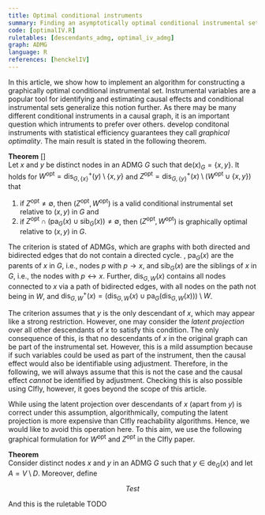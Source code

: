 ```yaml
---
title: Optimal conditional instruments
summary: Finding an asymptotically optimal conditional instrumental set.
code: [optimalIV.R]
ruletables: [descendants_admg, optimal_iv_admg]
graph: ADMG
language: R
references: [henckelIV]
---
```



In this article, we show how to implement an algorithm for constructing a graphically optimal conditional instrumental set. Instrumental variables are a popular tool for identifying and estimating causal effects and conditional instrumental sets generalize this notion further. As there may be many different conditional instruments in a causal graph, it is an important question which intruments to prefer over others. <Reference id="henckelIV" format="author(year)"/> develop conditonal instruments with statistical efficiency guarantees they call *graphical optimality*. The main result is stated in the following theorem. 

**Theorem** [<Reference id="henckelIV" format="author(year)"/>]    
Let $x$ and $y$ be distinct nodes in an ADMG $G$ such that $\text{de}(x)_G = \{x, y\}$. It holds for $W^{\text{opt}} = \text{dis}^+_{G, \{x\}}(y) \setminus \{x, y\}$ and $Z^{\text{opt}} = \text{dis}^+_{G, \{y\}}(x) \setminus (W^{\text{opt}} \cup \{x, y\})$ that
1. if $Z^\text{opt} \neq \emptyset$, then $(Z^\text{opt}, W^\text{opt})$ is a valid conditional instrumental set relative to $(x, y)$ in $G$ and
2. if $Z^\text{opt} \cap (\text{pa}_G(x) \cup \text{sib}_G(x)) \neq \emptyset$, then $(Z^\text{opt}, W^\text{opt})$ is graphically optimal relative to $(x, y)$ in $G$. 

The criterion is stated of ADMGs, which are graphs with both directed and bidirected edges that do not contain a directed cycle. , $\text{pa}_G(x)$ are the parents of $x$ in $G$, i.e., nodes $p$ with $p \rightarrow x$, and $\text{sib}_G(x)$ are the siblings of $x$ in $G$, i.e., the nodes with $p \leftrightarrow x$. Further, $\text{dis}_{G, W}(x)$ contains all nodes connected to $x$ via a path of bidirected edges, with all nodes on the path not being in $W$, and $\text{dis}_{G, W}^+(x) = (\text{dis}_{G, W}(x) \cup \text{pa}_G(\text{dis}_{G, W}(x))) \setminus W$. 

The criterion assumes that $y$ is the only descendant of $x$, which may appear like a strong restriction. However, one may consider the *latent projection* over all other descendants of $x$ to satisfy this condition. The only consequence of this, is that no descendants of $x$ in the original graph can be part of the instrumental set. However, this is a mild assumption because if such variables could be used as part of the instrument, then the causal effect would also be identifiable using adjustment. Therefore, in the following, we will always assume that this is not the case and the causal effect *cannot* be identified by adjustment. Checking this is also possible using CIfly, however, it goes beyond the scope of this article. 

While using the latent projection over descendants of $x$ (apart from $y$) is correct under this assumption, algorithmically, computing the latent projection is more expensive than CIfly reachability algorithms. Hence, we would like to avoid this operation here. To this aim, we use the following graphical formulation for $W^\text{opt}$ and $Z^\text{opt}$ in the CIfly paper. 

**Theorem**    
Consider distinct nodes $x$ and $y$ in an ADMG $G$ such that $y \in \text{de}_G(x)$ and let $A = V \setminus D$. Moreover, define

$$
Test
$$

<ExampleCode id="optimalIV.R"/>

And this is the ruletable TODO

<Ruletable id="optimal_iv_admg"/>

